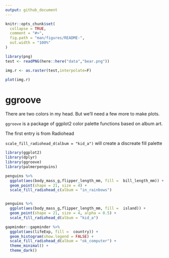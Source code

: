 ```yaml
---
output: github_document
---
```


<!-- README.md is generated from README.Rmd. Please edit that file -->

```r
knitr::opts_chunk$set(
  collapse = TRUE,
  comment = "#>",
  fig.path = "man/figures/README-",
  out.width = "100%"
)
```


```r
library(png)
test <- readPNG(here::here("data","bear.png"))

img.r <- as.raster(test,interpolate=F)

plot(img.r)
```

# ggroove

There are two colors in my head. But we'll need a few more to make plots. 

`ggroove` is a package of ggplot2 color palette functions based on album art. 

The first entry is from Radiohead

`scale_fill_radiohead_d(album = "kid_a")` will create a discreate fill palette

```r
library(ggplot2)
library(dplyr)
library(ggroove)
library(palmerpenguins)

penguins %>%
  ggplot(aes(body_mass_g,flipper_length_mm, fill =  bill_length_mm)) +
  geom_point(shape = 21, size = 4) +
  scale_fill_radiohead_c(album = "in_rainbows")


penguins %>%
  ggplot(aes(body_mass_g,flipper_length_mm, fill =  island)) +
  geom_point(shape = 21, size = 4, alpha = 0.5) +
  scale_fill_radiohead_d(album = "kid_a")

gapminder::gapminder %>%
  ggplot(aes(lifeExp, fill =  country)) +
  geom_histogram(show.legend = FALSE) +
  scale_fill_radiohead_d(album = "ok_computer") +
  theme_minimal() + 
  theme_dark()
```

